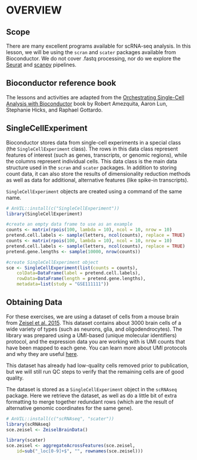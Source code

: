 # OVERVIEW

## Scope

There are many excellent programs available for scRNA-seq analysis. In this lesson, we will be using the `scran` and `scater` packages available from Bioconductor. We do not cover .fastq processing, nor do we explore the [Seurat](https://satijalab.org/seurat/) and [scanpy](https://scanpy.readthedocs.io/en/stable/index.html) pipelines.

## Bioconductor reference book

The lessons and activities are adapted from the [Orchestrating Single-Cell Analysis with Bioconductor](https://bioconductor.org/books/release/OSCA/) book by Robert Amezquita, Aaron Lun, Stephanie Hicks, and Raphael Gottardo.

## SingleCellExperiment

Bioconductor stores data from single-cell experiments in a special class (the `SingleCellExperiment` class). The rows in this data class represent features of interest (such as genes, transcripts, or genomic regions), while the columns represent individual cells. This data class is the main data structure used in the `scran` and `scater` packages. In addition to storing count data, it can also store the results of dimensionality reduction methods as well as data for additional, alternative features (like spike-in transcripts).

`SingleCellExperiment` objects are created using a command of the same name.

```r
# AnVIL::install(c("SingleCellExperiment"))
library(SingleCellExperiment)

#create an empty data frame to use as an example 
counts <- matrix(rpois(100, lambda = 10), ncol = 10, nrow = 10)
pretend.cell.labels <- sample(letters, ncol(counts), replace = TRUE)
counts <- matrix(rpois(100, lambda = 10), ncol = 10, nrow = 10)
pretend.cell.labels <- sample(letters, ncol(counts), replace = TRUE)
pretend.gene.lengths <- sample(10000, nrow(counts))

#create SingleCellExperiment object
sce <- SingleCellExperiment(list(counts = counts),
    colData=DataFrame(label = pretend.cell.labels),
    rowData=DataFrame(length = pretend.gene.lengths),
    metadata=list(study = "GSE111111"))
```

## Obtaining Data

For these exercises, we are using a dataset of cells from a mouse brain from [Zeisel et al. 2015](https://pubmed.ncbi.nlm.nih.gov/25700174/). This dataset contains about 3000 brain cells of a wide variety of types (such as neurons, glia, and oligodendrocytes). The library was prepared using a UMI-based (unique molecular identifiers) protocol, and the expression data you are working with is UMI counts that have been mapped to each gene. You can learn more about UMI protocols and why they are useful [here](https://dnatech.genomecenter.ucdavis.edu/faqs/what-are-umis-and-why-are-they-used-in-high-throughput-sequencing/).

This dataset has already had low-quality cells removed prior to publication, but we will still run QC steps to verify that the remaining cells are of good quality.

The dataset is stored as a `SingleCellExperiment` object in the `scRNAseq` package. Here we retrieve the dataset, as well as do a little bit of extra formatting to merge together redundant rows (which are the result of alternative genomic coordinates for the same gene). 

```r
# AnVIL::install(c("scRNAseq", "scater"))
library(scRNAseq)
sce.zeisel <- ZeiselBrainData()

library(scater)
sce.zeisel <- aggregateAcrossFeatures(sce.zeisel, 
    id=sub("_loc[0-9]+$", "", rownames(sce.zeisel)))
```